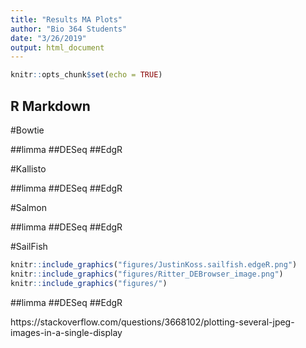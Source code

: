 ```yaml
---
title: "Results MA Plots"
author: "Bio 364 Students"
date: "3/26/2019"
output: html_document
---
```


```r
knitr::opts_chunk$set(echo = TRUE)
```

## R Markdown

#Bowtie

##limma
##DESeq
##EdgR

#Kallisto

##limma
##DESeq
##EdgR

#Salmon

##limma
##DESeq
##EdgR

#SailFish


```r
knitr::include_graphics("figures/JustinKoss.sailfish.edgeR.png") 
knitr::include_graphics("figures/Ritter_DEBrowser_image.png") 
knitr::include_graphics("figures/") 
```

##limma
##DESeq
##EdgR

https://stackoverflow.com/questions/3668102/plotting-several-jpeg-images-in-a-single-display